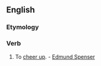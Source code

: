 ==English==
===Etymology===
{{prefix|up|cheer}}

===Verb===
{{en-verb}}

# {{transitive|archaic}} To [[cheer up]]. - [[w:Edmund Spenser|Edmund Spenser]]